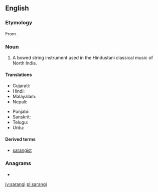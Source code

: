 ==English==
{{wikipedia|Sarangi}}
===Etymology===
From {{etyl|hi|en}} {{term|सारंगी|lang=hi}}.

===Noun===
{{en-noun}}

# {{context|musical instruments|lang=en}} A bowed string instrument used in the Hindustani classical music of North India.

====Translations====
{{trans-top|North Indian bowed string instrument}}
* Gujarati: {{t|gu|સારંગી|tr=sāraṅgī}}
* Hindi: {{t|hi|सारंगी|tr=sāraṅgī}}
* Malayalam: {{t+|ml|സാരംഗി|sc=Mlym}}
* Nepali: {{t|ne|सारंगी|tr=sāraṅgī}}
{{trans-mid}}
* Punjabi: {{t|pa|ਸਾਰੰਗੀ|sc=Guru}}
* Sanskrit: {{t|sa|सारङ्गी|tr=sāraṅgī}}
* Telugu: {{t+|te|సారంగి|sc=Telu}}
* Urdu: {{t|ur|سارنگی|tr=sāraṅgī}}
{{trans-bottom}}

====Derived terms====
* [[sarangist]]

===Anagrams===
* {{l|en|sangria}}

[[jv:sarangi]]
[[pl:sarangi]]